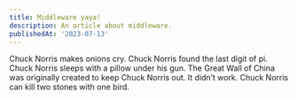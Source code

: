 ```yaml
---
title: Middleware yaya!
description: An article about middleware.
publishedAt: '2023-07-13'
---
```


Chuck Norris makes onions cry. Chuck Norris found the last digit of pi. Chuck Norris sleeps with a pillow under his gun. The Great Wall of China was originally created to keep Chuck Norris out. It didn’t work. Chuck Norris can kill two stones with one bird.
